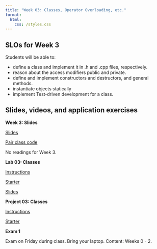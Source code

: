 ```yaml
---
title: "Week 03: Classes, Operator Overloading, etc."
format: 
  html:
    css: /styles.css
---
```


## SLOs for Week 3

Students will be able to:

-   define a class and implement it in .h and .cpp files, respectively.
-   reason about the access modifiers public and private.
-   define and implement constructors and destructors, and general methods.
-   instantiate objects statically
-   implement Test-driven development for a class.

## Slides, videos, and application exercises

:::::: slide-deck
**Week 3: Slides**

::: slides
[Slides](https://docs.google.com/presentation/d/1MHIPb67PUzT9cdGHwnfcYBP5MlFd6_wg44jWBtG3UGc/edit#slide=id.p)
:::

::: starter
[Pair class code](https://calvincollege-my.sharepoint.com/:f:/g/personal/vtn2_calvin_edu/EqWAkf_d_K9LhEMlAuJ6ibUBYDWKLhX2GuafwPg2AJWC3Q?e=YRLb30)
:::


::: reading
No readings for Week 3.
:::

::::::

<!-- ## Lab -->

:::::: lab
**Lab 03: Classes**

::: instructions
[Instructions](labs/lab03.qmd)
:::

::: starter
[Starter](){target="_blank"}
:::

::: slides
[Slides](./slides/lab03-slides.qmd)
:::
::::::

<!-- ## Homework assignments -->

::::: homework
**Project 03: Classes**

::: instructions
[Instructions](projects/proj03.qmd)
:::

::: starter
[Starter](){target="_blank"}
:::
:::::

::: exam
**Exam 1**

Exam on Friday during class. Bring your laptop. Content: Weeks 0 - 2.
:::

